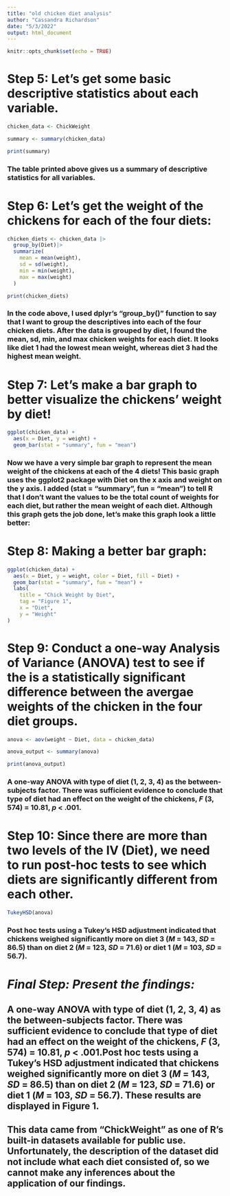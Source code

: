 ```yaml
---
title: "old chicken diet analysis"
author: "Cassandra Richardson"
date: "5/3/2022"
output: html_document
---
```


```r
knitr::opts_chunk$set(echo = TRUE)
```


# Step 5: Let's get some basic descriptive statistics about each variable. 


```r
chicken_data <- ChickWeight

summary <- summary(chicken_data)

print(summary)
```

### The table printed above gives us a summary of descriptive statistics for all variables. 


# Step 6: Let's get the weight of the chickens for each of the four diets:

```r
chicken_diets <- chicken_data |>
  group_by(Diet)|>
  summarize(
    mean = mean(weight),
    sd = sd(weight),
    min = min(weight),
    max = max(weight)
  )

print(chicken_diets)
```

### In the code above, I used dplyr's "group_by()" function to say that I want to group the descriptives into each of the four chicken diets. After the data is grouped by diet, I found the mean, sd, min, and max chicken weights for each diet. It looks like diet 1 had the lowest mean weight, whereas diet 3 had the highest mean weight. 

# Step 7: Let's make a bar graph to better visualize the chickens' weight by diet! 

```r
ggplot(chicken_data) +
  aes(x = Diet, y = weight) +
  geom_bar(stat = "summary", fun = "mean")
```

### Now we have a very simple bar graph to represent the mean weight of the chickens at each of the 4 diets! This basic graph uses the ggplot2 package with Diet on the x axis and weight on the y axis. I added (stat = "summary", fun = "mean") to tell R that I don't want the values to be the total count of weights for each diet, but rather the mean weight of each diet. Although this graph gets the job done, let's make this graph look a little better:

# Step 8: Making a better bar graph:

```r
ggplot(chicken_data) +
  aes(x = Diet, y = weight, color = Diet, fill = Diet) +
  geom_bar(stat = "summary", fun = "mean") +
  labs(
    title = "Chick Weight by Diet",
    tag = "Figure 1",
    x = "Diet",
    y = "Weight"
)
```

# Step 9: Conduct a one-way Analysis of Variance (ANOVA) test to see if the is a statistically significant difference between the avergae weights of the chicken in the four diet groups. 

```r
anova <- aov(weight ~ Diet, data = chicken_data)

anova_output <- summary(anova)

print(anova_output)
```

### A one-way ANOVA with type of diet (1, 2, 3, 4) as the between-subjects factor. There was sufficient evidence to conclude that type of diet had an effect on the weight of the chickens, *F* (3, 574) = 10.81, *p* < .001. 

# Step 10: Since there are more than two levels of the IV (Diet), we need to run post-hoc tests to see which diets are significantly different from each other. 

```r
TukeyHSD(anova)
```

### Post hoc tests using a Tukey's HSD adjustment indicated that chickens weighed significantly more on diet 3 (*M* = 143, *SD* = 86.5) than on diet 2 (*M* = 123, *SD* = 71.6) or diet 1 (*M* = 103, *SD* = 56.7). 

# *Final Step: Present the findings:*

## A one-way ANOVA with type of diet (1, 2, 3, 4) as the between-subjects factor. There was sufficient evidence to conclude that type of diet had an effect on the weight of the chickens, *F* (3, 574) = 10.81, *p* < .001.Post hoc tests using a Tukey's HSD adjustment indicated that chickens weighed significantly more on diet 3 (*M* = 143, *SD* = 86.5) than on diet 2 (*M* = 123, *SD* = 71.6) or diet 1 (*M* = 103, *SD* = 56.7). These results are displayed in Figure 1. 

## This data came from "ChickWeight" as one of R's built-in datasets available for public use. Unfortunately, the description of the dataset did not include what each diet consisted of, so we cannot make any inferences about the application of our findings. 

